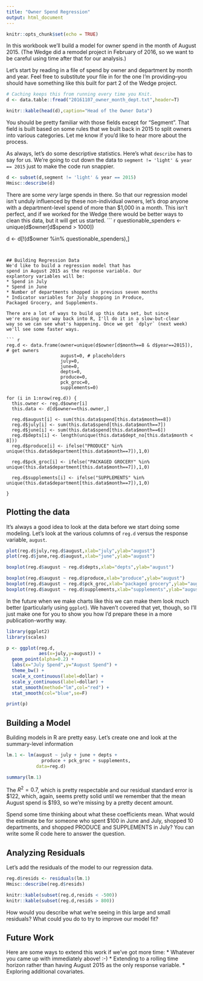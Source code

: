 ```yaml
---
title: "Owner Spend Regression"
output: html_document
---
```


```r
knitr::opts_chunk$set(echo = TRUE)

```

In this workbook we'll build a model for owner spend in the month of 
August 2015. (The Wedge did a remodel project in February of 2016, 
so we want to be careful using time after that for our analysis.)

Let's start by reading in a file of spend by owner and department by 
month and year. Feel free to substitute your file in for the 
one I'm providing--you should have something like this built for
part 2 of the Wedge project.


```r
# Caching keeps this from running every time you Knit.
d <- data.table::fread("20161107_owner_month_dept.txt",header=T)
```

```r
knitr::kable(head(d),caption="Head of the Owner Data")

```

You should be pretty familiar with those fields except for "Segment". 
That field is built based on some rules that we built back in 2015
to split owners into various categories. Let me know if you'd like to hear
more about the process. 

As always, let's do some descriptive statistics. Here's what
`describe` has to say for us. We're going to cut down the
data to `segment != 'light' & year == 2015` just to make
the code run snappier.

``` r
d <- subset(d,segment != 'light' & year == 2015)
Hmisc::describe(d)
```

There are some *very* large spends in there. So that our regression
model isn't unduly influenced by these non-individual owners, 
let's drop anyone with a department-level spend of more than $1,000
in a month. This isn't perfect, and if we worked for the Wedge there
would be better ways to clean this data, but it will get us started.
``` r
questionable_spenders <- unique(d$owner[d$spend > 1000])

d <- d[!(d$owner %in% questionable_spenders),]
```


## Building Regression Data
We'd like to build a regression model that has
spend in August 2015 as the response variable. Our
explantory variables will be:
* Spend in July
* Spend in June
* Number of departments shopped in previous seven months
* Indicator variables for July shopping in Produce, 
Packaged Grocery, and Supplements. 

There are a lot of ways to build up this data set, but since
we're easing our way back into R, I'll do it in a slow-but-clear
way so we can see what's happening. Once we get `dplyr` (next week)
we'll see some faster ways.

``` r
reg.d <- data.frame(owner=unique(d$owner[d$month==8 & d$year==2015]), # get owners
                    august=0, # placeholders
                    july=0, 
                    june=0,
                    depts=0,
                    produce=0,
                    pck_groc=0,
                    supplements=0)

for (i in 1:nrow(reg.d)) {
  this.owner <- reg.d$owner[i]
  this.data <- d[d$owner==this.owner,]
  
  reg.d$august[i] <- sum(this.data$spend[this.data$month==8])
  reg.d$july[i] <- sum(this.data$spend[this.data$month==7])
  reg.d$june[i] <- sum(this.data$spend[this.data$month==6])
  reg.d$depts[i] <- length(unique(this.data$dept_no[this.data$month < 8]))
  reg.d$produce[i] <- ifelse("PRODUCE" %in% unique(this.data$department[this.data$month==7]),1,0)

  reg.d$pck_groc[i] <- ifelse("PACKAGED GROCERY" %in% unique(this.data$department[this.data$month==7]),1,0)

  reg.d$supplements[i] <- ifelse("SUPPLEMENTS" %in% unique(this.data$department[this.data$month==7]),1,0)

}

```

## Plotting the data
It's always a good idea to look at the data before we start 
doing some modeling. Let's look at the various columns of `reg.d` 
versus the response variable, `august`. 

```r
plot(reg.d$july,reg.d$august,xlab="july",ylab="august")
plot(reg.d$june,reg.d$august,xlab="june",ylab="august")

boxplot(reg.d$august ~ reg.d$depts,xlab="depts",ylab="august")

boxplot(reg.d$august ~ reg.d$produce,xlab="produce",ylab="august")
boxplot(reg.d$august ~ reg.d$pck_groc,xlab="packaged grocery",ylab="august")
boxplot(reg.d$august ~ reg.d$supplements,xlab="supplements",ylab="august")

```

In the future when we make charts like this we can make them look
much better (particularly using `ggplot`). We haven't covered that
yet, though, so I'll just make one for you to show you how I'd 
prepare these in a more publication-worthy way.
```r
library(ggplot2)
library(scales)

p <- ggplot(reg.d,
            aes(x=july,y=august)) + 
  geom_point(alpha=0.2) + 
  labs(x="July Spend",y="August Spend") +
  theme_bw() +
  scale_x_continuous(label=dollar) + 
  scale_y_continuous(label=dollar) + 
  stat_smooth(method="lm",col="red") + 
  stat_smooth(col="blue",se=F)

print(p)

```

## Building a Model
Building models in R are pretty easy. Let's create one and look
at the summary-level information

``` r
lm.1 <- lm(august ~ july + june + depts + 
             produce + pck_groc + supplements,
           data=reg.d)

summary(lm.1)
```

The $R^2=0.7$, which is pretty respectable and our residual 
standard error is $122, which, again, seems pretty solid until 
we remember that the mean August spend is $193, so we're missing
by a pretty decent amount. 

Spend some time thinking about what these coefficients mean. What
would the estimate be for someone who spent $100 in June and July, 
shopped 10 departments, and shopped PRODUCE and SUPPLEMENTS in July?
You can write some R code here to answer the question.

## Analyzing Residuals
Let's add the residuals of the model to our regression data. 
``` r
reg.d$resids <- residuals(lm.1)
Hmisc::describe(reg.d$resids)

knitr::kable(subset(reg.d,resids < -500))
knitr::kable(subset(reg.d,resids > 800))

```

How would you describe what we're seeing in this large and small 
residuals? What could you do to try to improve our model fit?

## Future Work
Here are some ways to extend this work if we've got more time:
* Whatever you came up with immediately above! :-)
* Extending to a rolling time horizon rather than having August 2015
as the only response variable.
* Exploring additional covariates. 